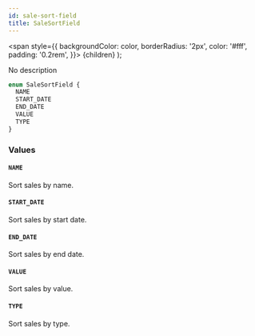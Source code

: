 ```yaml
---
id: sale-sort-field
title: SaleSortField
---
```


<span
style={{
      backgroundColor: color,
      borderRadius: '2px',
      color: '#fff',
      padding: '0.2rem',
    }}>
{children}
</span>
);

No description

```graphql
enum SaleSortField {
  NAME
  START_DATE
  END_DATE
  VALUE
  TYPE
}
```

### Values

#### `NAME`

Sort sales by name.

#### `START_DATE`

Sort sales by start date.

#### `END_DATE`

Sort sales by end date.

#### `VALUE`

Sort sales by value.

#### `TYPE`

Sort sales by type.
